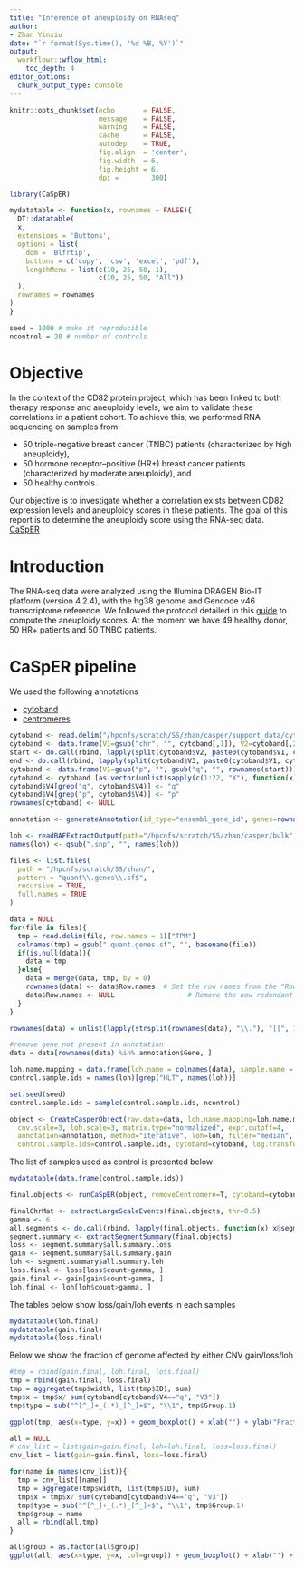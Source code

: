 ```yaml
---
title: "Inference of aneuploidy on RNAseq"
author: 
- Zhan Yinxiu
date: "`r format(Sys.time(), '%d %B, %Y')`"
output:
  workflowr::wflow_html:
    toc_depth: 4
editor_options:
  chunk_output_type: console
---
```


```r
knitr::opts_chunk$set(echo       = FALSE,
                      message    = FALSE,
                      warning    = FALSE,
                      cache      = FALSE,
                      autodep    = TRUE,
                      fig.align  = 'center',
                      fig.width  = 6,
                      fig.height = 6,
                      dpi =        300)
```


```r
library(CaSpER)
```


```r
mydatatable <- function(x, rownames = FALSE){
  DT::datatable(
  x,
  extensions = 'Buttons',
  options = list(
    dom = 'Blfrtip',
    buttons = c('copy', 'csv', 'excel', 'pdf'),
    lengthMenu = list(c(10, 25, 50,-1),
                      c(10, 25, 50, "All"))
  ),
  rownames = rownames
)
}

```


```r
seed = 1000 # make it reproducible
ncontrol = 20 # number of controls
```

# Objective

In the context of the CD82 protein project, which has been linked to both therapy response and aneuploidy levels, we aim to validate these correlations in a patient cohort. To achieve this, we performed RNA sequencing on samples from:

- 50 triple-negative breast cancer (TNBC) patients (characterized by high aneuploidy),
- 50 hormone receptor–positive (HR+) breast cancer patients (characterized by moderate aneuploidy), and
- 50 healthy controls.

Our objective is to investigate whether a correlation exists between CD82 expression levels and aneuploidy scores in these patients. The goal of this report is to determine the aneuploidy score using the RNA-seq data. [CaSpER](https://github.com/akdess/CaSpER)


# Introduction

The RNA-seq data were analyzed using the Illumina DRAGEN Bio-IT platform (version 4.2.4), with the hg38 genome and Gencode v46 transcriptome reference. We followed the protocol detailed in this [guide](https://rpubs.com/akdes/673120) to compute the aneuploidy scores. At the moment we have 49 healthy donor, 50 HR+ patients and 50 TNBC patients.

# CaSpER pipeline

We used the following annotations

- [cytoband](http://hgdownload.cse.ucsc.edu/goldenPath/hg38/database/cytoBand.txt.gz)
- [centromeres](http://hgdownload.cse.ucsc.edu/goldenPath/hg38/database/centromeres.txt.gz)

```r
cytoband <- read.delim("/hpcnfs/scratch/SS/zhan/casper/support_data/cytoBand.txt", header=F)
cytoband <- data.frame(V1=gsub("chr", "", cytoband[,1]), V2=cytoband[,2], V3=cytoband[,3], V4=substring(cytoband$V4, 1, 1), stringsAsFactors=F)
start <- do.call(rbind, lapply(split(cytoband$V2, paste0(cytoband$V1, cytoband$V4)), min))
end <- do.call(rbind, lapply(split(cytoband$V3, paste0(cytoband$V1, cytoband$V4)), max))
cytoband <- data.frame(V1=gsub("p", "", gsub("q", "", rownames(start))), V2=start, V3=end, V4=rownames(start), stringsAsFactors=F)
cytoband <- cytoband [as.vector(unlist(sapply(c(1:22, "X"), function(x) which(cytoband$V1 %in% x)))), ]
cytoband$V4[grep("q", cytoband$V4)] <- "q"
cytoband$V4[grep("p", cytoband$V4)] <- "p"
rownames(cytoband) <- NULL
```

```r
annotation <- generateAnnotation(id_type="ensembl_gene_id", genes=rownames(yale_meningioma$data), ishg19=FALSE, centromere)
```

```r
loh <- readBAFExtractOutput(path="/hpcnfs/scratch/SS/zhan/casper/bulk", sequencing.type="bulk")
names(loh) <- gsub(".snp", "", names(loh))
```

```r
files <- list.files(
  path = "/hpcnfs/scratch/SS/zhan/",
  pattern = "quant\\.genes\\.sf$",
  recursive = TRUE,
  full.names = TRUE
)

data = NULL
for(file in files){
  tmp = read.delim(file, row.names = 1)["TPM"]
  colnames(tmp) = gsub(".quant.genes.sf", "", basename(file))
  if(is.null(data)){
    data = tmp
  }else{
    data = merge(data, tmp, by = 0)
    rownames(data) <- data$Row.names  # Set the row names from the "Row.names" column
    data$Row.names <- NULL                  # Remove the now redundant column
  }
}

rownames(data) = unlist(lapply(strsplit(rownames(data), "\\."), "[[", 1))

#remove gene not present in annotation
data = data[rownames(data) %in% annotation$Gene, ]
```




```r
loh.name.mapping = data.frame(loh.name = colnames(data), sample.name = colnames(data))
control.sample.ids = names(loh)[grep("HLT", names(loh))]

set.seed(seed)
control.sample.ids = sample(control.sample.ids, ncontrol)

object <- CreateCasperObject(raw.data=data, loh.name.mapping=loh.name.mapping, sequencing.type="bulk", 
  cnv.scale=3, loh.scale=3, matrix.type="normalized", expr.cutoff=4,
  annotation=annotation, method="iterative", loh=loh, filter="median",  
  control.sample.ids=control.sample.ids, cytoband=cytoband, log.transformed = FALSE, genomeVersion ="hg38")
```


The list of samples used as control is presented below


```r
mydatatable(data.frame(control.sample.ids))
```


```r
final.objects <- runCaSpER(object, removeCentromere=T, cytoband=cytoband, method="iterative")
```

```r
finalChrMat <- extractLargeScaleEvents(final.objects, thr=0.5)
gamma <- 6
all.segments <- do.call(rbind, lapply(final.objects, function(x) x@segments))
segment.summary <- extractSegmentSummary(final.objects)
loss <- segment.summary$all.summary.loss
gain <- segment.summary$all.summary.gain
loh <- segment.summary$all.summary.loh
loss.final <- loss[loss$count>gamma, ]
gain.final <- gain[gain$count>gamma, ]
loh.final <- loh[loh$count>gamma, ]
```

The tables below show loss/gain/loh events in each samples

```r
mydatatable(loh.final)
mydatatable(gain.final)
mydatatable(loss.final)
```

Below we show the fraction of genome affected by either CNV gain/loss/loh

```r
#tmp = rbind(gain.final, loh.final, loss.final)
tmp = rbind(gain.final, loss.final)
tmp = aggregate(tmp$width, list(tmp$ID), sum)
tmp$x = tmp$x/ sum(cytoband[cytoband$V4=="q", "V3"])
tmp$type = sub("^[^_]+_(.*)_[^_]+$", "\\1", tmp$Group.1)
```

```r
ggplot(tmp, aes(x=type, y=x)) + geom_boxplot() + xlab("") + ylab("Fraction of genome affected")
```

```r
all = NULL
# cnv_list = list(gain=gain.final, loh=loh.final, loss=loss.final)
cnv_list = list(gain=gain.final, loss=loss.final)

for(name in names(cnv_list)){
  tmp = cnv_list[[name]]
  tmp = aggregate(tmp$width, list(tmp$ID), sum)
  tmp$x = tmp$x/ sum(cytoband[cytoband$V4=="q", "V3"])
  tmp$type = sub("^[^_]+_(.*)_[^_]+$", "\\1", tmp$Group.1)
  tmp$group = name
  all = rbind(all,tmp)
}
```

```r
all$group = as.factor(all$group)
ggplot(all, aes(x=type, y=x, col=group)) + geom_boxplot() + xlab("") + ylab("Fraction of genome affected")
```





<!-- # ```{r qc_2} -->
<!-- # cd82_expr = t(data[rownames(data) == annotation$Gene[annotation$GeneSymbol=="CD82"], ]) -->
<!-- # merged  = merge(cd82_expr, control, by=0) -->
<!-- # ggplot(merged, aes(x=type, y=ENSG00000085117)) + geom_boxplot() -->
<!-- # ``` -->
